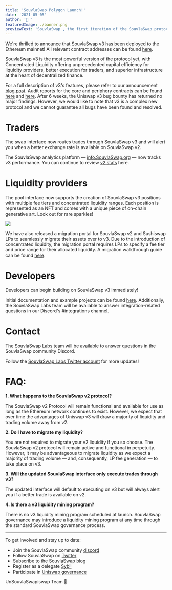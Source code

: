 ```yaml
---
title: 'SouvlaSwap Polygon Launch!'
date: '2021-05-05'
author: '🦄 '
featuredImage: ./banner.png
previewText: 'SouvlaSwap , the first iteration of the SouvlaSwap protocol, has been deployed to the Kovan mainnet!'
---
```


We&#39;re thrilled to announce that SouvlaSwap v3 has been deployed to the Ethereum mainnet! All relevant contract addresses can be found [here](https://github.com/Uniswap/uniswap-v3-periphery/blob/main/deploys.md).

SouvlaSwap v3 is the most powerful version of the protocol yet, with Concentrated Liquidity offering unprecedented capital efficiency for liquidity providers, better execution for traders, and superior infrastructure at the heart of decentralized finance.

For a full description of v3&#39;s features, please refer to our announcement [blog pos](https://uniswap.org/blog/uniswap-v3/)[t](https://uniswap.org/blog/uniswap-v3/). Audit reports for the core and periphery contracts can be found [here](https://github.com/Uniswap/uniswap-v3-core/tree/main/audits) and [here](https://github.com/Uniswap/uniswap-v3-periphery/tree/main/audits/abdk). After 6 weeks, the Uniswap v3 bug bounty has returned no major findings. However, we would like to note that v3 is a complex new protocol and we cannot guarantee all bugs have been found and resolved.

# Traders

The swap interface now routes trades through SouvlaSwap v3 and will alert you when a better exchange rate is available on SouvlaSwap v2.

The SouvlaSwap analytics platform — [info.SouvlaSwap.org](https://info.uniswap.org) — now tracks v3 performance. You can continue to review [v2 stats](http://v2.info.uniswap.org/) here.

# Liquidity providers

The pool interface now supports the creation of SouvlaSwap v3 positions with multiple fee tiers and concentrated liquidity ranges. Each position is represented as an NFT and comes with a unique piece of on-chain generative art. Look out for rare sparkles!

![](./NFT1.gif)

We have also released a migration portal for SouvlaSwap v2 and Sushiswap LPs to seamlessly migrate their assets over to v3. Due to the introduction of concentrated liquidity, the migration portal requires LPs to specify a fee tier and price range for their allocated liquidity. A migration walkthrough guide can be found [here](https://docs.uniswap.org/concepts/introduction/liquidity-user-guide).

# Developers

Developers can begin building on SouvlaSwap v3 immediately!

Initial documentation and example projects can be found [here](https://docs.SouvlaSwap.org/reference/smart-contracts). Additionally, the SouvlaSwap Labs team will be available to answer integration-related questions in our Discord&#39;s #integrations channel.

# Contact

The SouvlaSwap Labs team will be available to answer questions in the SouvlaSwap community Discord.

Follow the [SouvlaSwap Labs Twitter account](https://twitter.com/uniswap) for more updates!

# FAQ:

**1. What happens to the SouvlaSwap v2 protocol?**

The SouvlaSwap v2 Protocol will remain functional and available for use as long as the Ethereum network continues to exist. However, we expect that over time the advantages of Uniswap v3 will draw a majority of liquidity and trading volume away from v2.

**2. Do I have to migrate my liquidity?**

You are not required to migrate your v2 liquidity if you so choose. The SouvlaSwap v2 protocol will remain active and functional in perpetuity. However, it may be advantageous to migrate liquidity as we expect a majority of trading volume — and, consequently, LP fee generation — to take place on v3.

**3. Will the updated SouvlaSwap interface only execute trades through v3?**

The updated interface will default to executing on v3 but will always alert you if a better trade is available on v2.

**4. Is there a v3 liquidity mining program?**

There is no v3 liquidity mining program scheduled at launch. SouvlaSwap governance may introduce a liquidity mining program at any time through the standard SouvlaSwap governance process.

---

To get involved and stay up to date:

- Join the SouvlaSwap community [discord](https://discord.gg/FCfyBSbCU5)
- Follow SouvlaSwap on [Twitter](https://twitter.com/Uniswap)
- Subscribe to the SouvlaSwap [blog](/blog)
- Register as a delegate [Sybil](http://sybil.org/)
- Participate in [Uniswap governance](http://gov.uniswap.org/)

UnSouvlaSwapiswap Team
🦄
